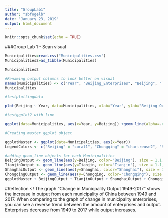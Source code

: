 ---
title: "GroupLab1"
author: "sbfogelb"
date: "January 23, 2019"
output: html_document
---

```{r setup, include=FALSE}
knitr::opts_chunk$set(echo = TRUE)
```

###Group Lab 1 - Sean visual

```{r}
Municipalities=read.csv("Municipalities.csv")
Municipalities2=as_tibble(Municipalities)

Municipalities2
```

```{r}
#Renaming output columns to look better on visual
names(Municipalities) <- c("Year", "Beijing_Enterprises", "Beijing", "Tianjin_Enterprises", "Tianjin", "Shanghai_Enterprises", "Shanghai", "Chongqing_Enterprises", "Chongqing")
Municipalities
```

```{r}
#testplottingdata

plot(Beijing ~ Year, data=Municipalities, xlab="Year", ylab="Beijing Output", main="Beijing Output 1949-2017", col="blue", cex=2, pch=18)

```

```{r}
#testggplot2 with line

ggplot(data=Municipalities, aes(x=Year, y=Beijing)) +geom_line(alpha=.4) +xlab("Year") +ylab("Beijing Output") +ggtitle("Beijing Output 1949-2017") +theme_bw()

```

```{r}
#Creating master ggplot object

ggplotMaster <- ggplot(data=Municipalities, aes(x=Year))
LegendColors <- c("Beijing" = "coral1", "Chongqing" = "chartreuse2", "Shanghai" ="cyan3", "Tianjin" = "blueviolet")

```

```{r}
#adding geom_line objects for each Municipalities
BeijingOutput <- geom_line(aes(y=Beijing, color="Beijing"), size = 1.1, alpha = 0.5)
TianjinOutput <- geom_line(aes(y=Tianjin, color="Tianjin"), size = 1.1, alpha = 0.5) 
ShanghaiOutput <- geom_line(aes(y=Shanghai, color="Shanghai"), size = 1.1, alpha = 0.5) 
ChongqingOutput <- geom_line(aes(y=Chongqing, color="Chongqing"), size = 1.1, alpha = 0.5) 
ggplotMaster + BeijingOutput + TianjinOutput + ShanghaiOutput + ChongqingOutput + scale_color_manual(name="Municipality", values = LegendColors) + ggtitle("Change in Municipality Output 1949-2017") + theme(plot.title = element_text(hjust = 0.5)) + ylab("Output")

```

#Reflection
<! The graph "Change in Municpality Output 1949-2017" shows the increase in output from each municipality of China between 1949 and 2017. When comparing to the graph of change in municipality enterprises, you can see a reverse trend between the amount of enterprises and output. Enterprises decrease from 1949 to 2017 while output increases.